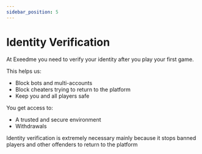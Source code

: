 ```yaml
---
sidebar_position: 5
---
```



# Identity Verification

At Exeedme you need to verify your identity after you play your first game.

This helps us:

- Block bots and multi-accounts
- Block cheaters trying to return to the platform
- Keep you and all players safe

You get access to:

- A trusted and secure environment
- Withdrawals

<Warning>
  Identity verification is extremely necessary mainly because it stops banned
  players and other offenders to return to the platform
</Warning>

